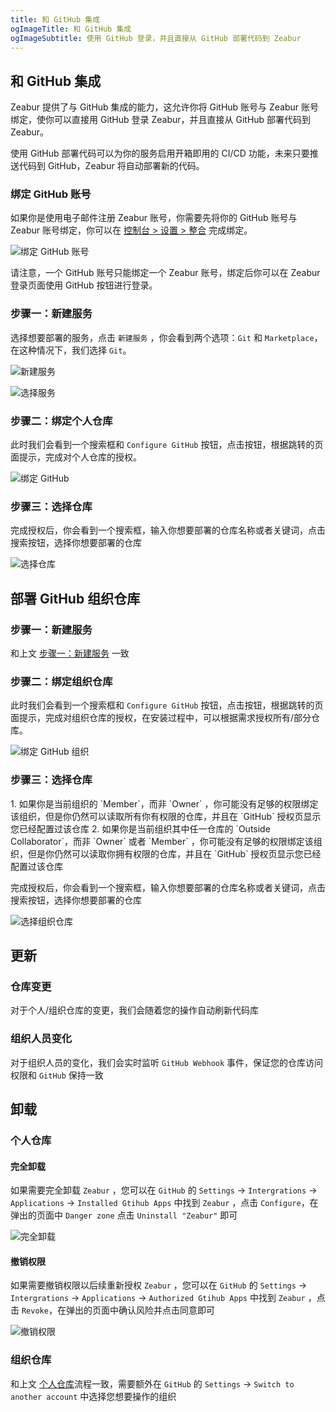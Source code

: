 ```yaml
---
title: 和 GitHub 集成
ogImageTitle: 和 GitHub 集成
ogImageSubtitle: 使用 GitHub 登录，并且直接从 GitHub 部署代码到 Zeabur 
---
```



## 和 GitHub 集成

Zeabur 提供了与 GitHub 集成的能力，这允许你将 GitHub 账号与 Zeabur 账号绑定，使你可以直接用 GitHub 登录 Zeabur，并且直接从 GitHub 部署代码到 Zeabur。

使用 GitHub 部署代码可以为你的服务启用开箱即用的 CI/CD 功能，未来只要推送代码到 GitHub，Zeabur 将自动部署新的代码。

### 绑定 GitHub 账号

如果你是使用电子邮件注册 Zeabur 账号，你需要先将你的 GitHub 账号与 Zeabur 账号绑定，你可以在 [控制台 > 设置 > 整合](https://dash.zeabur.com/account/general) 完成绑定。

![绑定 GitHub 账号](/deploy/intergration/link-github.jpg)

请注意，一个 GitHub 账号只能绑定一个 Zeabur 账号，绑定后你可以在 Zeabur 登录页面使用 GitHub 按钮进行登录。

### 步骤一：新建服务

选择想要部署的服务，点击 `新建服务` ，你会看到两个选项：`Git` 和 `Marketplace`，在这种情况下，我们选择 `Git`。

![新建服务](/deploy/intergration/add-service.png)

![选择服务](/deploy/intergration/select-service.png)

### 步骤二：绑定个人仓库

此时我们会看到一个搜索框和 `Configure GitHub` 按钮，点击按钮，根据跳转的页面提示，完成对个人仓库的授权。

![绑定 GitHub](/deploy/intergration/configure-github.png)

### 步骤三：选择仓库

完成授权后，你会看到一个搜索框，输入你想要部署的仓库名称或者关键词，点击搜索按钮，选择你想要部署的仓库

![选择仓库](/deploy/intergration/select-repo.png)

## 部署 GitHub 组织仓库

### 步骤一：新建服务

和上文 [步骤一：新建服务](./github#步骤一新建服务) 一致

### 步骤二：绑定组织仓库

此时我们会看到一个搜索框和 `Configure GitHub` 按钮，点击按钮，根据跳转的页面提示，完成对组织仓库的授权，在安装过程中，可以根据需求授权所有/部分仓库。

![绑定 GitHub 组织](/deploy/intergration/configure-org.png)

### 步骤三：选择仓库

<Callout>
1. 如果你是当前组织的 `Member`，而非 `Owner` ，你可能没有足够的权限绑定该组织，但是你仍然可以读取所有你有权限的仓库，并且在 `GitHub` 授权页显示您已经配置过该仓库
2. 如果你是当前组织其中任一仓库的 `Outside Collaborator`，而非 `Owner` 或者 `Member` ，你可能没有足够的权限绑定该组织，但是你仍然可以读取你拥有权限的仓库，并且在 `GitHub` 授权页显示您已经配置过该仓库
</Callout>

完成授权后，你会看到一个搜索框，输入你想要部署的仓库名称或者关键词，点击搜索按钮，选择你想要部署的仓库

![选择组织仓库](/deploy/intergration/select-org-repo.png)

## 更新

### 仓库变更

对于个人/组织仓库的变更，我们会随着您的操作自动刷新代码库

### 组织人员变化

对于组织人员的变化，我们会实时监听 `GitHub Webhook` 事件，保证您的仓库访问权限和 `GitHub` 保持一致

## 卸载

### 个人仓库

#### 完全卸载

如果需要完全卸载 `Zeabur` ，您可以在 `GitHub` 的 `Settings` -> `Intergrations` -> `Applications` -> `Installed Gtihub Apps` 中找到 `Zeabur` ，点击 `Configure`，在弹出的页面中 `Danger zone` 点击 `Uninstall "Zeabur"` 即可

![完全卸载](/deploy/intergration/uninstall-zeabur.png)

#### 撤销权限

如果需要撤销权限以后续重新授权 `Zeabur` ，您可以在 `GitHub` 的 `Settings` -> `Intergrations` -> `Applications` -> `Authorized Gtihub Apps` 中找到 `Zeabur` ，点击 `Revoke`，在弹出的页面中确认风险并点击同意即可

![撤销权限](/deploy/intergration/revoke-zeabur.png)

### 组织仓库

和上文 [个人仓库](./github#个人仓库)流程一致，需要额外在 `GitHub` 的 `Settings` -> `Switch to another account` 中选择您想要操作的组织


